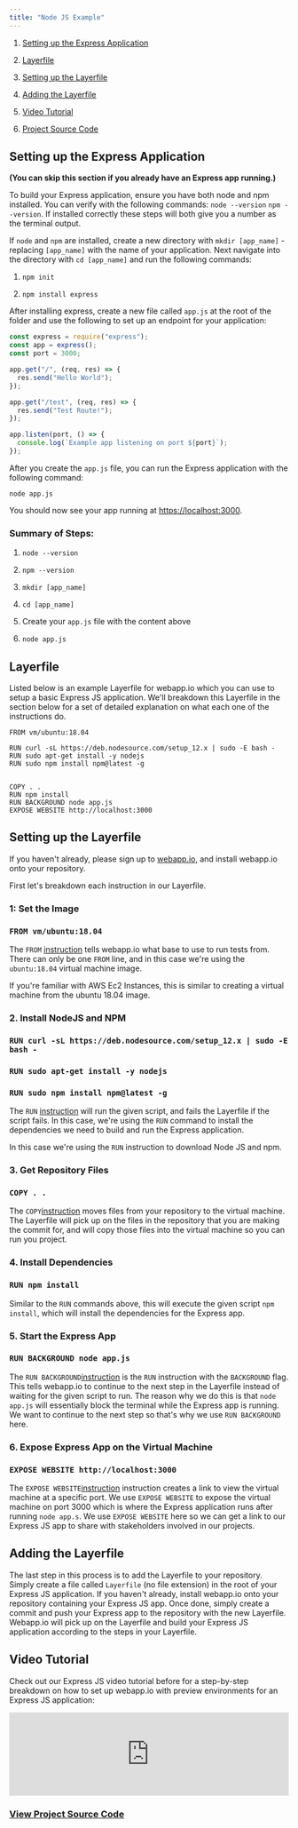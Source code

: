 ```yaml
---
title: "Node JS Example"
---
```


1. [Setting up the Express Application](./node#setting-up-the-express-application)

2. [Layerfile](./node#layerfile)

3. [Setting up the Layerfile](./node#setting-up-the-layerfile)

4. [Adding the Layerfile](./node#adding-the-layerfile)

5. [Video Tutorial](./node#video-tutorial)

6. [Project Source Code](https://github.com/joshuadsouza/webappio-docs-examples/tree/master/webapp-express)

## Setting up the Express Application

**(You can skip this section if you already have an Express app running.)**

To build your Express application, ensure you have both node and npm installed.
You can verify with the following commands: `node --version` `npm --version`. If
installed correctly these steps will both give you a number as the terminal
output.

If `node` and `npm` are installed, create a new directory with
`mkdir [app_name]` - replacing `[app_name]` with the name of your application.
Next navigate into the directory with `cd [app_name]` and run the following
commands:

1.  `npm init`

2.  `npm install express`

After installing express, create a new file called `app.js` at the root of the
folder and use the following to set up an endpoint for your application:

```javascript app.js
const express = require("express");
const app = express();
const port = 3000;

app.get("/", (req, res) => {
  res.send("Hello World");
});

app.get("/test", (req, res) => {
  res.send("Test Route!");
});

app.listen(port, () => {
  console.log(`Example app listening on port ${port}`);
});
```

After you create the `app.js` file, you can run the Express application with the
following command:

`node app.js`

You should now see your app running at
[https://localhost:3000](https://localhost:3000).

### Summary of Steps:

1.  `node --version`

2.  `npm --version`

3.  `mkdir [app_name]`

4.  `cd [app_name]`

5.  Create your `app.js` file with the content above

6.  `node app.js`

## Layerfile

Listed below is an example Layerfile for webapp.io which you can use to setup a
basic Express JS application. We'll breakdown this Layerfile in the section
below for a set of detailed explanation on what each one of the instructions do.

```docker Layerfile
FROM vm/ubuntu:18.04

RUN curl -sL https://deb.nodesource.com/setup_12.x | sudo -E bash -
RUN sudo apt-get install -y nodejs
RUN sudo npm install npm@latest -g


COPY . .
RUN npm install
RUN BACKGROUND node app.js
EXPOSE WEBSITE http://localhost:3000
```

## Setting up the Layerfile

If you haven't already, please sign up to [webapp.io](/sign-up), and install
webapp.io onto your repository.

First let's breakdown each instruction in our Layerfile.

### 1: Set the Image

### `FROM vm/ubuntu:18.04`

The `FROM` [instruction](../layerfile-reference/from) tells webapp.io what base
to use to run tests from. There can only be one `FROM` line, and in this case
we're using the `ubuntu:18.04` virtual machine image.

If you're familiar with AWS Ec2 Instances, this is similar to creating a virtual
machine from the ubuntu 18.04 image.

### 2. Install NodeJS and NPM

### `RUN curl -sL https://deb.nodesource.com/setup_12.x | sudo -E bash -`

### `RUN sudo apt-get install -y nodejs`

### `RUN sudo npm install npm@latest -g`

The `RUN` [instruction](../layerfile-reference/run) will run the given script,
and fails the Layerfile if the script fails. In this case, we're using the `RUN`
command to install the dependencies we need to build and run the Express
application.

In this case we're using the `RUN` instruction to download Node JS and npm.

### 3. Get Repository Files

### `COPY . .`

The `COPY`[instruction](../layerfile-reference/copy) moves files from your
repository to the virtual machine. The Layerfile will pick up on the files in
the repository that you are making the commit for, and will copy those files
into the virtual machine so you can run you project.

### 4. Install Dependencies

### `RUN npm install`

Similar to the `RUN` commands above, this will execute the given script
`npm install`, which will install the dependencies for the Express app.

### 5. Start the Express App

### `RUN BACKGROUND node app.js`

The `RUN BACKGROUND`[instruction](../layerfile-reference/run) is the `RUN`
instruction with the `BACKGROUND` flag. This tells webapp.io to continue to the
next step in the Layerfile instead of waiting for the given script to run. The
reason why we do this is that `node app.js` will essentially block the terminal
while the Express app is running. We want to continue to the next step so that's
why we use `RUN BACKGROUND` here.

### 6. Expose Express App on the Virtual Machine

### `EXPOSE WEBSITE http://localhost:3000`

The `EXPOSE WEBSITE`[instruction](../layerfile-reference/expose-website)
instruction creates a link to view the virtual machine at a specific port. We
use `EXPOSE WEBSITE` to expose the virtual machine on port 3000 which is where
the Express application runs after running `node app.s`. We use `EXPOSE WEBSITE`
here so we can get a link to our Express JS app to share with stakeholders
involved in our projects.

## Adding the Layerfile

The last step in this process is to add the Layerfile to your repository. Simply
create a file called `Layerfile` (no file extension) in the root of your Express
JS application. If you haven't already, install webapp.io onto your repository
containing your Express JS app. Once done, simply create a commit and push your
Express app to the repository with the new Layerfile. Webapp.io will pick up on
the Layerfile and build your Express JS application according to the steps in
your Layerfile.

## Video Tutorial

Check out our Express JS video tutorial before for a step-by-step breakdown on
how to set up webapp.io with preview environments for an Express JS application:

<iframe
  width="100%"
  src="https://www.youtube.com/embed/nM1P0f4WQ8k"
  title="YouTube video player"
  frameborder="0"
  allow="accelerometer; autoplay; clipboard-write; encrypted-media; gyroscope; picture-in-picture"
  allowfullscreen
></iframe>

### [View Project Source Code](https://github.com/joshuadsouza/webappio-docs-examples/tree/master/webapp-express)
